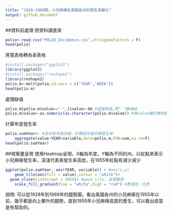 ```yaml
---
title: "1928-1969間，小兒麻痺在美國各州的發生率變化"
output: github_document
---
```


##資料前處理
把資料讀進來
```r
polio<-read.csv("POLIO_Incidence.csv",stringsAsFactors = F)
head(polio)
```

將寬表格轉為長表格
```r
#install.packages("ggplot2")
library(ggplot2)
#install.packages("reshape2")
library(reshape2)
polio.m<-melt(polio,id.vars = c('YEAR','WEEK'))
head(polio.m)
```

處理缺值
```r
polio.m[polio.m$value=="-",]$value<-NA #處理缺值,將"-"轉為NA
polio.m$value<-as.numeric(as.character(polio.m$value)) #將value欄位轉為數字
```

計算年度發生率
```r
polio.sumYear<- #各州各年度加總，計算該年度的總發生率
    aggregate(value~YEAR+variable,data=polio.m,FUN=sum,na.rm=F)
head(polio.sumYear)
```


##視覺畫呈現
使用Heatmap呈現，X軸為年度，Y軸為不同的州，以紅點來表示小兒麻痺發生率，深淺代表表發生率高低，在1955年紅點有減少減少
```r

ggplot(polio.sumYear, aes(YEAR, variable)) + #aes(x,y)
    geom_tile(aes(fill = value),colour = "white")+
  geom_vline(xintercept = 1955)+ #geom_tile: 區塊著色
    scale_fill_gradient(low = "white",high = "red") #數值低：白色

```

說明:
 可以從1928年到1969年的趨勢圖，看出美國各州的小兒麻痺在1955年以前，幾乎都是向上攀升的趨勢，直到1955年小兒麻痺疫苗的產生，可以看出疫苗是有幫助的。
